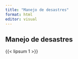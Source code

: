 ```yaml
---
title: "Manejo de desastres"
format: html
editor: visual
---
```


## Manejo de desastres
{{< lipsum 1 >}}
